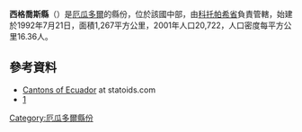 '''西格喬斯縣'''（{{lang-es|Sigchos}}）是[[厄瓜多爾|厄瓜多爾]]的縣份，位於該國中部，由[[科托帕希省|科托帕希省]]負責管轄，始建於1992年7月21日，面積1,267平方公里，2001年人口20,722，人口密度每平方公里16.36人。

==參考資料==
*[http://www.statoids.com/yec.html Cantons of Ecuador]{{Wayback|url=http://www.statoids.com/yec.html |date=20110628180130 }} at statoids.com
*[http://www.ecuadorencifras.gob.ec/resultados/]{{Wayback|url=http://www.ecuadorencifras.gob.ec/resultados/ |date=20170724030253 }}

{{Coord|0|42|0|S|78|53|0|W|display=title}}
{{厄瓜多爾縣份}}
{{DEFAULTSORT:Sigchos}}
[[Category:厄瓜多爾縣份|Category:厄瓜多爾縣份]]
{{Ecuador-geo-stub}}